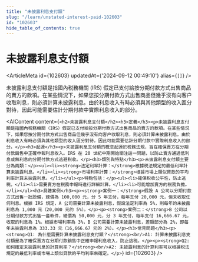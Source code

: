 ```yaml
---
title: "未披露利息支付額"
slug: "/learn/unstated-interest-paid-102603"
id: "102603"
hide_table_of_contents: true
---
```



# 未披露利息支付額

<ArticleMeta id={102603} updatedAt={'2024-09-12 00:49:10'} alias={`[]`} />
<div className='border-solid border-b border-t-0 my-4 border-[var(--ifm-color-gray-300)]' />

未披露利息支付額是指國內税務機關 (IRS) 假定已支付給按分期付款方式出售商品的賣方的款項。在某些情況下，如果您按分期付款方式出售商品但幾乎沒有向客户收取利息，則必須計算未披露利息。由於利息收入有時必須與其他類型的收入區分對待，因此可能需要估計分期付款中實際利息收入的部分。

<AIContent content={`<h2>未披露利息支付額</h2><h3>定義</h3><p>未披露利息支付額是指國內税務機關（IRS）假定已支付給按分期付款方式出售商品的賣方的款項。在某些情況下，如果您按分期付款方式出售商品但幾乎沒有向客户收取利息，則必須計算未披露利息。由於利息收入有時必須與其他類型的收入區分對待，因此可能需要估計分期付款中實際利息收入的部分。</p><h3>起源</h3><p>未披露利息支付額的概念起源於税務法規，旨在確保賣方在分期付款銷售中正確申報利息收入。IRS 在 20 世紀中期開始關注這一問題，以防止賣方通過低利息或無利息的分期付款方式逃避税收。</p><h3>類別與特點</h3><p>未披露利息支付額主要分為兩類：</p><ul><li><strong>法定利率計算：</strong>根據税法規定的最低利率計算未披露利息。</li><li><strong>市場利率計算：</strong>根據市場上類似貸款的平均利率計算未披露利息。</li></ul><p>特點包括：</p><ul><li>確保税收公平性，防止逃税。</li><li>需要賣方在税務申報時進行詳細計算。</li><li>可能增加賣方的税務負擔。</li></ul><h3>具體案例</h3><p><strong>案例一：</strong>假設 A 公司以分期付款方式出售一批設備，總價為 100,000 元，分 5 年支付，每年支付 20,000 元，但未收取任何利息。根據 IRS 規定，A 公司需要計算未披露利息，假設法定利率為 5%，則每年的未披露利息為 1,000 元（20,000 元的 5%）。</p><p><strong>案例二：</strong>B 公司以分期付款方式出售一套軟件，總價為 50,000 元，分 3 年支付，每年支付 16,666.67 元，收取的利息為 1%。根據市場利率為 3%，B 公司需要計算未披露利息，差額部分為 2%，即每年未披露利息為 333.33 元（16,666.67 元的 2%）。</p><h3>常見問題</h3><p><strong>Q1: 為什麼需要計算未披露利息支付額？</strong><br/>A1: 計算未披露利息支付額是為了確保賣方在分期付款銷售中正確申報利息收入，防止逃税。</p><p><strong>Q2: 如何確定未披露利息的計算利率？</strong><br/>A2: 未披露利息的計算利率可以根據税法規定的最低利率或市場上類似貸款的平均利率來確定。</p>`} id={102603} />
